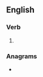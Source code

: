 ==English==

===Verb===
{{head|en|verb form}}

# {{present participle of|en|grue|nocat=1}}

===Anagrams===
* {{anagrams|en|a=gginru|urging}}